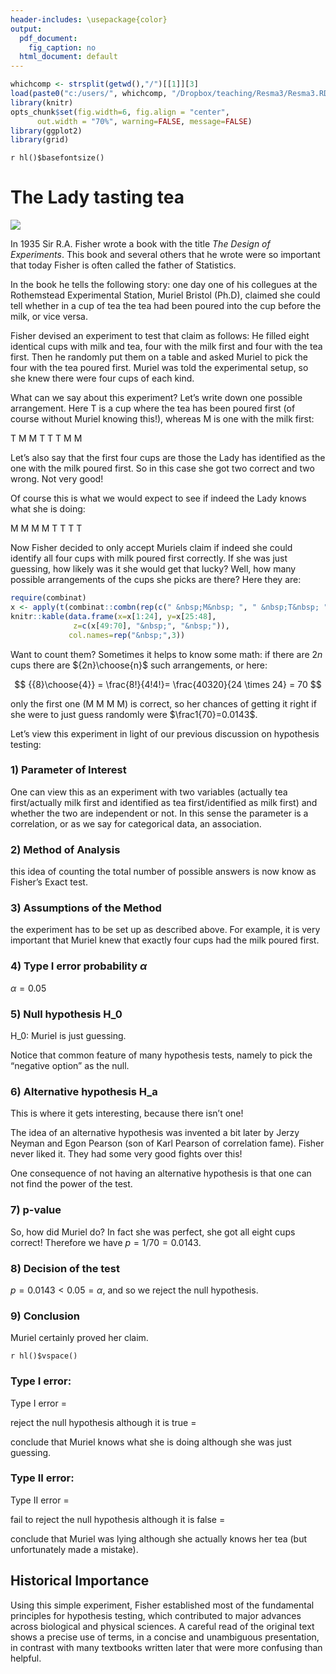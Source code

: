 ```yaml
---
header-includes: \usepackage{color}
output:
  pdf_document:
    fig_caption: no
  html_document: default
---
```

<style>
table, th, td { text-align:right; }
th, td {padding: 10px;}
</style>

```r
whichcomp <- strsplit(getwd(),"/")[[1]][3]
load(paste0("c:/users/", whichcomp, "/Dropbox/teaching/Resma3/Resma3.RData"))
library(knitr)
opts_chunk$set(fig.width=6, fig.align = "center", 
      out.width = "70%", warning=FALSE, message=FALSE)
library(ggplot2)
library(grid)
```
`r hl()$basefontsize()`

# The Lady tasting tea

![](graphs\lady_tea.jpg)

In 1935 Sir R.A. Fisher wrote a book with the title *The Design of Experiments*. This book and several others that he wrote were so important that today Fisher is often called the father of Statistics.

In the book he tells the following story: one day one of his collegues at the Rothemstead Experimental Station, Muriel Bristol (Ph.D), claimed she could tell whether in a cup of tea the tea had been poured into the cup before the milk, or vice versa.  

Fisher devised an experiment to test that claim as follows: He filled eight identical cups with milk and tea, four with the milk first and four with the tea first. Then he randomly put them on a table and asked Muriel to pick the four with the tea poured first. Muriel was told the experimental setup, so she knew there were four cups of each kind.

What can we say about this experiment? Let's write down one possible arrangement. Here T is a cup where the tea has been poured first (of course without Muriel knowing this!), whereas M is one with the milk first:

T M M T T T M M

Let's also say that the first four cups are those the Lady has identified as the one with the milk poured first. So in this case she got two correct and two wrong. Not very good!

Of course this is what we would expect to see if indeed the Lady knows what she is doing:

M  M M M T T T T 

Now Fisher decided to only accept Muriels claim if indeed she could identify all four cups with milk poured first correctly. If she was just guessing, how likely was it she would get that lucky? Well, how many possible arrangements of the cups she picks are there? Here they are:

```r
require(combinat)
x <- apply(t(combinat::combn(rep(c(" &nbsp;M&nbsp; ", " &nbsp;T&nbsp; "), each=4), 4)), 1, paste, collapse="")
knitr::kable(data.frame(x=x[1:24], y=x[25:48],  
              z=c(x[49:70], "&nbsp;", "&nbsp;")),
             col.names=rep("&nbsp;",3))
```

Want to count them? Sometimes it helps to know some math: if there are $2n$ cups there are ${2n}\choose{n}$ such arrangements, or here:

$$
{{8}\choose{4}} = \frac{8!}{4!4!}= \frac{40320}{24 \times 24} = 70
$$

only the first one (M M M M) is correct, so her chances of getting it right if she were to just guess randomly were $\frac1{70}=0.0143$.

Let's view this experiment in light of our previous discussion on hypothesis testing:

### 1) Parameter of Interest

One can view this as an experiment with two variables (actually tea first/actually milk first and identified as tea first/identified as milk first) and whether the two are independent or not. In this sense the parameter is a correlation, or as we say for categorical data, an association.

### 2) Method of Analysis

this idea of counting the total number of possible answers is now know as Fisher's Exact test.

### 3) Assumptions of the Method

the experiment has to be set up as described above. For example, it is very important that Muriel knew that exactly four cups had the milk poured first. 

### 4) Type I error probability $\alpha$

$\alpha=0.05$ 

### 5) Null hypothesis H_0

H_0: Muriel is just guessing.

Notice that common feature of many hypothesis tests, namely to pick the "negative option" as the null.

### 6) Alternative hypothesis H_a

This is where it gets interesting, because there isn't one!

The idea of an alternative hypothesis was invented a bit later by Jerzy Neyman and Egon Pearson (son of Karl Pearson of correlation fame). Fisher never liked it. They had some very good fights over this!

One consequence of not having an alternative hypothesis is that one can not find the power of the test.

### 7) p-value

So, how did Muriel do? In fact she was perfect, she got all eight cups correct! Therefore we have $p=1/70=0.0143$.

### 8) Decision of the test

$p = 0.0143 < 0.05 = \alpha$, and so we reject the null hypothesis. 

### 9) Conclusion

Muriel certainly proved her claim.

`r hl()$vspace()`

### Type I error:

Type I error =  

reject the null hypothesis although it is true =  

conclude that Muriel knows what she is doing although she was just guessing.

### Type II error:

Type II error =  

fail to reject the null hypothesis although it is false =   

conclude that Muriel was lying although she actually knows her tea (but unfortunately made a mistake).

## Historical Importance

Using this simple experiment, Fisher established most of the fundamental principles for hypothesis testing, which contributed to major advances across biological and physical sciences. A careful read of the original text shows a precise use of terms, in a concise and unambiguous presentation, in contrast with many textbooks written later that were more confusing than helpful.
